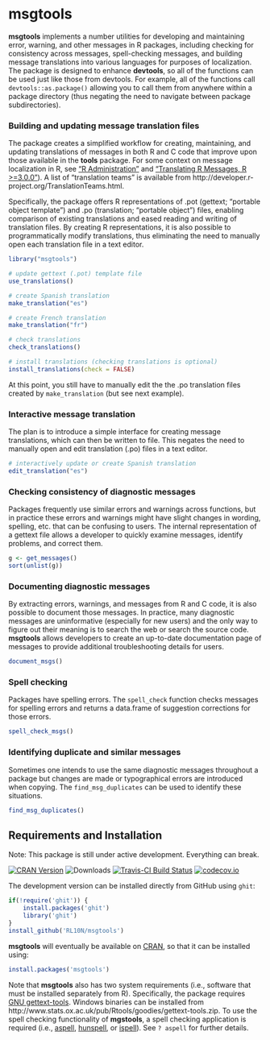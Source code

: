 # msgtools #

**msgtools** implements a number utilities for developing and maintaining error, warning, and other messages in R packages, including checking for consistency across messages, spell-checking messages, and building message translations into various languages for purposes of localization. The package is designed to enhance **devtools**, so all of the functions can be used just like those from devtools. For example, all of the functions call `devtools::as.package()` allowing you to call them from anywhere within a package directory (thus negating the need to navigate between package subdirectories).

### Building and updating message translation files ###

The package creates a simplified workflow for creating, maintaining, and updating translations of messages in both R and C code that improve upon those available in the **tools** package. For some context on message localization in R, see ["R Administration"](http://cran.r-project.org/doc/manuals/r-devel/R-admin.html#Localization-of-messages) and ["Translating R Messages, R >=3.0.0"](http://developer.r-project.org/Translations30.html)). A list of "translation teams" is available from http://developer.r-project.org/TranslationTeams.html.

Specifically, the package offers R representations of .pot (gettext; "portable object template") and .po (translation; "portable object") files, enabling comparison of existing translations and eased reading and writing of translation files. By creating R representations, it is also possible to programmatically modify translations, thus eliminating the need to manually open each translation file in a text editor.

```r
library("msgtools")

# update gettext (.pot) template file
use_translations()

# create Spanish translation
make_translation("es")

# create French translation
make_translation("fr")

# check translations
check_translations()

# install translations (checking translations is optional)
install_translations(check = FALSE)
```

At this point, you still have to manually edit the the .po translation files created by `make_translation` (but see next example).

### Interactive message translation ###

The plan is to introduce a simple interface for creating message translations, which can then be written to file. This negates the need to manually open and edit translation (.po) files in a text editor.

```R
# interactively update or create Spanish translation
edit_translation("es")
```


### Checking consistency of diagnostic messages ###

Packages frequently use similar errors and warnings across functions, but in practice these errors and warnings might have slight changes in wording, spelling, etc. that can be confusing to users. The internal representation of a gettext file allows a developer to quickly examine messages, identify problems, and correct them.

```r
g <- get_messages()
sort(unlist(g))
```


### Documenting diagnostic messages ###

By extracting errors, warnings, and messages from R and C code, it is also possible to document those messages. In practice, many diagnostic messages are uninformative (especially for new users) and the only way to figure out their meaning is to search the web or search the source code. **msgtools** allows developers to create an up-to-date documentation page of messages to provide additional troubleshooting details for users.

```r
document_msgs()
```

### Spell checking ###

Packages have spelling errors. The `spell_check` function checks messages for spelling errors and returns a data.frame of suggestion corrections for those errors.

```r
spell_check_msgs()
```

### Identifying duplicate and similar messages ###

Sometimes one intends to use the same diagnostic messages throughout a package but changes are made or typographical errors are introduced when copying. The `find_msg_duplicates` can be used to identify these situations.

```r
find_msg_duplicates()
```

## Requirements and Installation ##

Note: This package is still under active development. Everything can break.

[![CRAN Version](http://www.r-pkg.org/badges/version/msgtools)](http://cran.r-project.org/package=msgtools)
![Downloads](http://cranlogs.r-pkg.org/badges/msgtools)
[![Travis-CI Build Status](https://travis-ci.org/RL10N/msgtools.png?branch=master)](https://travis-ci.org/RL10N/msgtools)
[![codecov.io](http://codecov.io/github/RL10N/msgtools/coverage.svg?branch=master)](http://codecov.io/github/RL10N/msgtools?branch=master)

The development version can be installed directly from GitHub using `ghit`:

```R
if(!require('ghit')) {
    install.packages('ghit')
    library('ghit')
}
install_github('RL10N/msgtools')
```

**msgtools** will eventually be available on [CRAN](http://cran.r-project.org/web/packages/msgtools/index.html), so that it can be installed using:

```R
install.packages('msgtools')
```

Note that **msgtools** also has two system requirements (i.e., software that must be installed separately from R). Specifically, the package requires [GNU gettext-tools](https://www.gnu.org/software/gettext/). Windows binaries can be installed from http://www.stats.ox.ac.uk/pub/Rtools/goodies/gettext-tools.zip. To use the spell checking functionality of **mgstools**, a spell checking application is required (i.e., [aspell](http://aspell.net), [hunspell](http://hunspell.sourceforge.net/), or [ispell](http://lasr.cs.ucla.edu/geoff/ispell.html)). See `? aspell` for further details.
